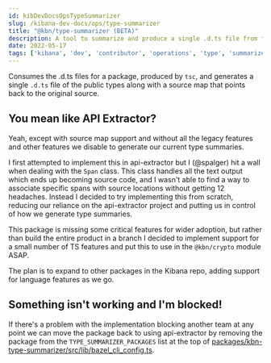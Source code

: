 ```yaml
---
id: kibDevDocsOpsTypeSummarizer
slug: /kibana-dev-docs/ops/type-summarizer
title: "@kbn/type-summarizer (BETA)"
description: A tool to summarize and produce a single .d.ts file from tsc output supporting sourcemaps
date: 2022-05-17
tags: ['kibana', 'dev', 'contributor', 'operations', 'type', 'summarizer', 'typescript', 'bundler', 'sourcemap']
---
```


Consumes the .d.ts files for a package, produced by `tsc`, and generates a single `.d.ts` file of the public types along with a source map that points back to the original source.

## You mean like API Extractor?

Yeah, except with source map support and without all the legacy features and other features we disable to generate our current type summaries.

I first attempted to implement this in api-extractor but I (@spalger) hit a wall when dealing with the `Span` class. This class handles all the text output which ends up becoming source code, and I wasn't able to find a way to associate specific spans with source locations without getting 12 headaches. Instead I decided to try implementing this from scratch, reducing our reliance on the api-extractor project and putting us in control of how we generate type summaries.

This package is missing some critical features for wider adoption, but rather than build the entire product in a branch I decided to implement support for a small number of TS features and put this to use in the `@kbn/crypto` module ASAP.

The plan is to expand to other packages in the Kibana repo, adding support for language features as we go.

## Something isn't working and I'm blocked!

If there's a problem with the implementation blocking another team at any point we can move the package back to using api-extractor by removing the package from the `TYPE_SUMMARIZER_PACKAGES` list at the top of [packages/kbn-type-summarizer/src/lib/bazel_cli_config.ts](./src/lib/bazel_cli_config.ts).